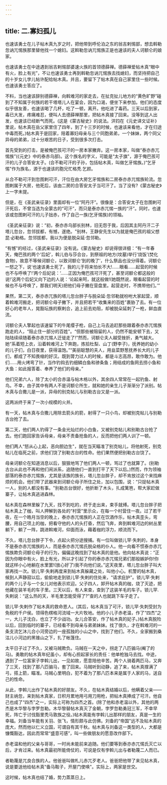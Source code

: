 ```yaml
---
---
---
```

title: 二.寡妇孤儿
---



也速该勇士在儿子帖木真九岁之时，把他带到呼伦泊之东的翁吉剌惕部，想去斡勒忽讷兀惕族那里替他找一个媳妇。这斡勒忽讷兀惕族正是也速该的夫人诃额仑的娘家。

也速该勇士在中途遇到翁吉剌惕部婆速火族的首领德薛禅。德薛禅爱帖木真“眼中有火，脸上有光”，不让也速该勇士再到斡勒忽讷兀惕族去找媳妇，而坚持把自己的十岁女儿孛儿帖许配给帖木真。并且，要留下了帖木真在自己家里住一些时候。也速该勇士答应了。

不料，当也速该辞别德薛禅，向斡难河的家走去，在扯克扯儿地方的“黄色旷野”碰到了不知属于何族的若干塔塔儿人在宴会，因为口渴，便坐下来参加。他们的态度似乎很友善，也速该喝了几杯，吃了一顿，离开。他吃进了毒药。三天以后到家，毒已大发，疼痛难忍，便叫人去德薛禅那里，把帖木真接了回来。没等到这人出发，也速该已经断气而死。(这是《蒙古秘史》的说法。洪钧在《元史译文证补》里说，帖木真在岳父家里住了四年，到了十三岁的时候，也速该来看他，才在归途中毒而死。)帖木真于是回家，陪着寡妇母亲与三个同胞弟弟，一个妹妹，两个同父异母的弟弟，过十分艰苦的日子，受到很多次打击。

首先受到的打击，是被俺巴孩可汗的一房本家撇弃。这一房本家，叫做“泰亦赤兀惕族”(《元史》中的泰赤乌部)。这个族名的字义，可能是“太子旗"，源于俺巴孩可汗的儿子合答安太子。(合不勒可汗的子孙，包括帖木真，叫做乞牙惕族。)“乞牙惕"作为族名，源于也速该的胞兄忙格秃.乞颜。

从合不勒可汗到忽图剌可汗，汗位在由大房乞牙惕族和二房泰亦赤兀惕族轮流。忽图剌属于大房，他死后，该由二房的合答安太子当可汗了。当了没有?《蒙古秘史》上一字未提。

但是，在《圣武亲征录》里面却有一位“阿丹汗”。很像是：合答安太子在忽图剌可汗死后，不曾当选为全蒙古的“可汗”，而只是泰亦赤兀惕一族的“汗”。同时，也速该或忽图剌可汗的儿子拙赤，作了自己一族(乞牙惕族)的领袖。

《圣武亲征录》说：“初，泰亦赤乌部长别林，旧无怨于我，后因其主阿丹汗二子塔儿忽台，忽邻拔都，有憾，遂绝。"别林，王静安先生以为就是俺巴孩的祖父想昆·必勒格。忽邻拔都，我以为便是脱朵延·忽邻勒。

“有憾"的经过，《圣武亲征录》没有说。《蒙古秘史》却说得很详细：“有一年春天，俺巴孩的两个‘后妃’，斡儿伯与莎合台，到祭祖的地方(坟墓)举行‘烧饭’(焚化食物)，故意不等候诃额仑，以致诃额仑‘到的晚了’，什么祭品也没分得着。诃额仑一怒之下，说‘也速该勇士死了，我的儿于将来怕长不大!……眼看……起营的时候也不与呼唤了!’两个后妃说：‘……正因为俺巴孩可汗死了，甚至诃额仑都这般的说!’这两个后妃又向下边的人说：‘论起来呵，就这般做!(她既然说，眼看起营的时候也不与呼唤了，那我们明天)把他们母子撇在营盘里。起营走时，不携带他们。’”

果然，第二天，泰亦赤兀族的塔儿忽台胖子与脱朵延·忽邻勒就吩咐大家起营，顺着斡难河搬走，把诃额仑母子撇下，并且把若干“收集来的百姓"裹胁了去。有一位好心的老年人，晃豁坛族的察剌合，追上前去劝阻，却被脱朵延刺了一枪，鲜血直流。

诃额仑夫人擎起也该速留下的牛尾缨子枪，自己上马去追赶那些跟着泰亦赤兀惕族跑走的人，“阻止住一部分的百姓"。“但那些被阻留的人，仍然不能安顿下去，又陆陆续续随着泰亦赤兀惕人迁徙走了!"然而，诃额仑夫人越受挫折，勇气越大。她“系着短上衣，沿着斡难河上下奔跑，拣拾杜梨、山丁(野李子)，抚养她的幼小的儿子们，白日夜里，获得温饱。”“美丽聪慧的夫人，用韭菜野葱抚养长大的儿子们，都成了不知畏缩的好汉。既到膂力过人的时候，都是斗志高昂，敢作敢为。他们……用火烤弯了针，当作钓钩去钓细鳞白鱼和骖条鱼；用结成的鱼网去捞小鱼和大鱼：如此报答着、奉养了他们的母亲。”

他们兄弟六人，除了太小的合赤温与帖木格以外，其余四人常常在一起钓鱼、射鸟。不幸，由子其中有两人不是诃额仑所生，就和她的亲生儿子渐渐分了派别。帖木真与合撒儿是一派，异母的别克帖儿与别勒古台又是一派。

这两派终于来了一次小规模的火并。

有一天，帖木真与合撒儿用除去箭头的箭，射得了一只小鸟，却被别克帖儿与别勒古台抢了去。

第二天，他们两人钓得了一条金光灿烂的小白鱼，又被别克帖儿和别勒古台抢了去。他们跑回家告诉母亲，母亲不责备抢鱼的人，反而把他们两人训了一顿。

他们两人“怒从心上起，恶向胆边生"，就在当天瞄准了别克帖儿，将他射死，别克帖儿在临死之前，求他们饶了别勒古台的性命。他们果然便把别勒古台饶了。

母亲诃额仑在知道消息以后，狠狠地骂了他们两人一顿，骂过了也就算了。(别勒古台从此也不再和他们闹派系，追随他们一直到打平了天下以后。)然而，作为领袖部落的泰亦赤兀惕族，尤其是该族的族长，塔儿忽台胖子，却不肯放过这个来找麻烦的机会。他们带了武器来到诃额仑母子所住之处，加以包围，说：“只捉帖木真一人，别的人都没有事。"别勒古台很好，他折断了木头，扎成篱笆，帮大家赶做寨子，让帖木真逃进森林。

帖木真在森林里躲了九天，找不到吃的，终于走出来，束手就缚。塔儿忽台胖子把帖木真上了枷，叫人押解到各处的“村营"里示众，在每一个村营住一夜。过了若干夜，在一个皓月当空的晚上，泰亦赤兀惕族的人正在饮酒作乐，帖木真歪头，弯腰，用自己项上的枷，把看守他的人的头打昏，然后飞奔，奔到斡难河边的树丛里躺下，躺了一阵，跳进斡难河，仰面而泳，藉着枷的浮力，顺流而下。

不久，塔儿忽台胖子下令，点起火把分途搜捕。有一位叫做锁儿罕·失刺的，本身不是泰亦赤兀惕族的人，而是泰亦赤兀惕氏脱朵格的仆人。他一向看不惯泰亦赤兀惕族欺负诃额仑母子的行为，偏偏这晚找到了帖木真的是他。他向帖木真说：“正因为你眼中有火，脸上有光，所以才引起了你的泰亦赤兀惕兄弟们那般嫉妒你!你就这样小心地躺在水里罢!(放心好了)我不向他们说。”这天夜里，塔儿忽台胖子叫大家再找一次。锁儿罕·失剌再度来到帖木真躲藏之处，叫他小心。机警的帖木真，候到人声静寂以后，偷偷地走到锁儿罕·失剌的住处来，“请求庇护"。锁儿罕·失剌的两个儿子与一个女儿对他表示欢迎。父子四人，卸开帖木真的枷，烧了灭迹，把他藏在装羊毛的车子里。三天以后，有人来查，查到了这装羊毛的车子。锁儿罕.失剌说：“这么热的天，羊毛里怎能受得了?”查的人也就跳下车子走了。

锁儿罕·失剌作了帖木真的救命恩人。(其后，帖木真当了可汗，锁儿罕·失刺受封为免税的千户侯。领得色楞格河流域一大片牧地。他的小儿子赤老温，作了“四杰”之一，大儿子沈白，也立了不少战功。女儿合答安，作了帖木真的妃子。)帖木真脱险以后，回到临时的寨子，已经看不到母亲与弟弟妹妹。找了很久，才在斡难河的一条支流乞沐儿合小河旁边的一座孤独的小山之中，找到了他们。不久，全家搬到桑沽儿小河边的黑锥山之下，扎了帐篷住。

太平日子过了不久，又被马贼欺负。马贼在一天之中，拐走了八匹骟马(阉了的马)。勇敢的帖木真年纪虽小，却有心担起家长的责任：他单枪独马去找。中途，遇到了一位富家子孛斡儿出，一见如故，愿意陪他辛苦。两个人骑着两匹马，又奔了三天，找到了那八匹骟马，套了回来。马贼听到动静，追了来，帖木真撑满了弓，搭上箭，瞄准。马贼心里明白，犯不着为了那八匹本来是属于人家的马，送自己的性命。

从此，孛斡儿出作了帖木真的好朋友。不久，在帖木真结婚以后，他瞒着父亲——财主纳忽，来到帖木真家，日积月累地用弓用刀用枪，把帖木真捧成了可汗。他自己也成了“四杰"之一，实际上可称为四杰之首。(除了他和赤老温以外，其他的两杰是木华黎与孛罗忽勒。木华黎替帖木真灭了金朝，孛罗忽勒勇冠三军，不幸早死，阵亡于讨伐豁里秃马敦族之役。)帖木真能有孛斡儿出那样的朋友，真是一生的幸福。刘备当年能有关羽、张飞，情形颇与此仿佛。刘备的“帝国"远不及帖木真的庞大，然而他以仁义立国，可谓自有其千秋。帖木真与刘备这一类型的人，大都是慷慨豁达，因此而常常“盛意可感”，叫一些做朋友的愿意改作部下。

赤老温和他的父亲与哥哥，一时尚未能前来追随。他们要等到泰亦赤兀惕氏灭亡以后，才肯过来。帖木真最初所能倚仗的，可说是仅有孛斡儿出与者勒蔑二人而已。

者勒蔑是兀良合族的人。他爸爸叫做札儿赤兀歹老人。爸爸把他带了来见帖木真，说是要送他给帖木真“备马鞍子，开屋门使唤"。实际上，两家是世交。

这时候，帖木真也结了婚，势力蒸蒸日上。